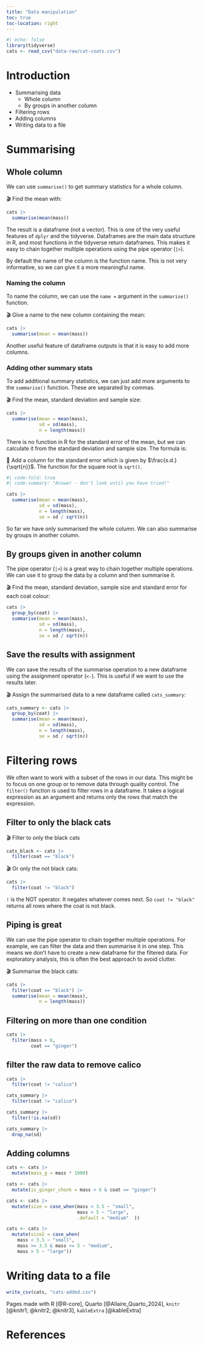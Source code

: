 ```yaml
---
title: "Data manipulation"
toc: true
toc-location: right
---
```


```r
#| echo: false
library(tidyverse)
cats <- read_csv("data-raw/cat-coats.csv")
```


# Introduction

-   Summarising data
    -   Whole column
    -   By groups in another column
-   Filtering rows
-   Adding columns
-   Writing data to a file

# Summarising

## Whole column

We can use `summarise()` to get summary statistics for a whole column.

🎬 Find the mean with:

```r
cats |> 
  summarise(mean(mass))
```

The result is a dataframe (not a vector). This is one of the very useful features of `dplyr` and the tidyverse. Dataframes are the main data structure in R, and most functions in the tidyverse return dataframes. This makes it easy to chain together multiple operations using the pipe operator (`|>`).

By default the name of the column is the function name. This is not very informative, so we can give it a more meaningful name.

### Naming the column

To name the column, we can use the `name =` argument in the `summarise()` function. 

🎬 Give a name to the new column containing the mean:

```r
cats |> 
  summarise(mean = mean(mass))
```

Another useful feature of dataframe outputs is that it is easy to add more columns.

### Adding other summary stats

To add additional summary statistics, we can just add more arguments to the `summarise()` function. These are separated by commas.

🎬 Find the mean, standard deviation and sample size:

```r
cats |>
  summarise(mean = mean(mass),
            sd = sd(mass),
            n = length(mass))
```

There is no function in R for the standard error of the mean, but we can calculate it from the standard deviation and sample size. The formula is:



🛝 Add a column for the standard error which is
given by $\frac{s.d.}{\sqrt{n}}$. The function for the square root is `sqrt()`.

```r
#| code-fold: true
#| code-summary: "Answer - don't look until you have tried!"

cats |> 
  summarise(mean = mean(mass),
            sd = sd(mass),
            n = length(mass),
            se = sd / sqrt(n))
```

So far we have only summarised the whole column. We can also summarise by groups in another column. 

## By groups given in another column

The pipe operator (`|>`) is a great way to chain together multiple operations. We can use it to group the data by a column and then summarise it.

🎬 Find the mean, standard deviation, sample size and standard error for each coat colour:

```r
cats |> 
  group_by(coat) |> 
  summarise(mean = mean(mass),
            sd = sd(mass),
            n = length(mass),
            se = sd / sqrt(n))
```

## Save the results with assignment

We can save the results of the summarise operation to a new dataframe using the assignment operator (`<-`). This is useful if we want to use the results later.

🎬 Assign the summarised data to a new dataframe called `cats_summary`:

```r
cats_summary <- cats |> 
  group_by(coat) |> 
  summarise(mean = mean(mass),
            sd = sd(mass),
            n = length(mass),
            se = sd / sqrt(n))
```
# Filtering rows

We often want to work with a subset of the rows in our data. This might be to focus on one group or to remove data through quality control.
The `filter()` function is used to filter rows in a dataframe. It takes a logical expression as an argument and returns only the rows that match the expression.

## Filter to only the black cats

🎬 Filter to only the black cats
```r
cats_black <- cats |> 
  filter(coat == "black")
```

🎬 Or only the not black cats:
```r
cats |> 
  filter(coat != "black")
```

`!` is the NOT operator. It negates whatever comes next. So `coat != "black"` returns all rows where the coat is not black.

## Piping is great

We can use the pipe operator to chain together multiple operations. For example, we can filter the data and then summarise it in one step. This means we don't have to create a new dataframe for the filtered data. For exploratory analysis, this is often the best approach to avoid clutter.

🎬 Summarise the black cats:

```r
cats |> 
  filter(coat == "black") |> 
  summarise(mean = mean(mass),
            n = length(mass))
```

## Filtering on more than one condition

```r
cats |> 
  filter(mass > 6,
         coat == "ginger")
```


## filter the raw data to remove calico

```r
cats |> 
  filter(coat != "calico")
```

```r
cats_summary |> 
  filter(coat != "calico")
```

```r
cats_summary |> 
  filter(!is.na(sd))
```


```r
cats_summary |> 
  drop_na(sd)
```

## Adding columns

```r
cats <- cats |> 
  mutate(mass_g = mass * 1000)
```


```r
cats <- cats |> 
  mutate(is_ginger_chonk = mass > 6 & coat == "ginger")
```

```r
cats <- cats |> 
  mutate(size = case_when(mass < 3.5 ~ "small",
                          mass > 5 ~ "large",
                          .default = "medium"  ))
```


```r
cats <- cats |> 
  mutate(size2 = case_when(
    mass < 3.5 ~ "small",
    mass >= 3.5 & mass <= 5 ~ "medium",
    mass > 5 ~ "large"))
```
# Writing data to a file


```r
write_csv(cats, "cats-added.csv")
```

Pages made with R [@R-core], Quarto [@Allaire_Quarto_2024], `knitr` 
[@knitr1; @knitr2; @knitr3], `kableExtra` [@kableExtra]

# References